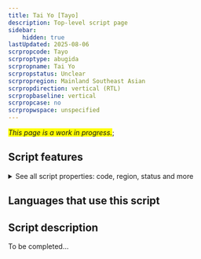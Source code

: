 ```yaml
---
title: Tai Yo [Tayo]
description: Top-level script page
sidebar:
    hidden: true
lastUpdated: 2025-08-06
scrpropcode: Tayo
scrproptype: abugida
scrpropname: Tai Yo
scrpropstatus: Unclear
scrpropregion: Mainland Southeast Asian
scrpropdirection: vertical (RTL)
scrpropbaseline: vertical
scrpropcase: no
scrpropwspace: unspecified
---
```


<span style='background-color:yellow'>_This page is a work in progress._</span>;


## Script features

<details>
<summary> See all script properties: code, region, status and more</summary>
<ScriptInfo />
</details>

## Languages that use this script

<WsList script='Tayo' wsMax='5' />

## Script description

To be completed...

